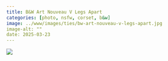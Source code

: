 ```yaml
---
title: B&W Art Nouveau V Legs Apart
categories: [photo, nsfw, corset, b&w]
image: ../www/images/ties/bw-art-nouveau-v-legs-apart.jpg
image-alt: ""
date: 2025-03-23
---
```



![](../www/images/ties/bw-art-nouveau-v-legs-apart.jpg)

